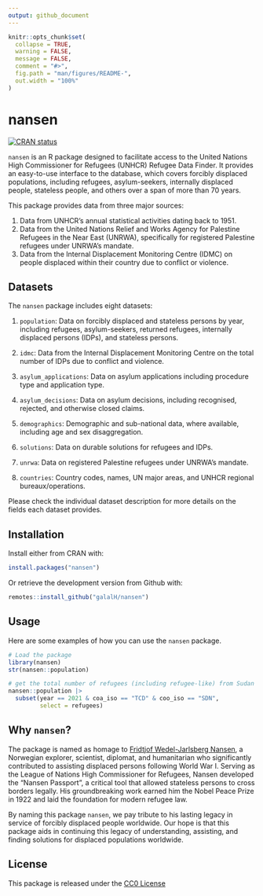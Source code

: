 ```yaml
---
output: github_document
---
```


```r
knitr::opts_chunk$set(
  collapse = TRUE,
  warning = FALSE,
  message = FALSE,
  comment = "#>",
  fig.path = "man/figures/README-",
  out.width = "100%"
)
```

# nansen

[![CRAN status](https://www.r-pkg.org/badges/version/galalh)](https://cran.r-project.org/package=galalh)

`nansen` is an R package designed to facilitate access to the United Nations High Commissioner for Refugees (UNHCR) Refugee Data Finder. It provides an easy-to-use interface to the database, which covers forcibly displaced populations, including refugees, asylum-seekers, internally displaced people, stateless people, and others over a span of more than 70 years.

This package provides data from three major sources:

1. Data from UNHCR's annual statistical activities dating back to 1951.
2. Data from the United Nations Relief and Works Agency for Palestine Refugees in the Near East (UNRWA), specifically for registered Palestine refugees under UNRWA’s mandate.
3. Data from the Internal Displacement Monitoring Centre (IDMC) on people displaced within their country due to conflict or violence.

## Datasets

The `nansen` package includes eight datasets:

1. `population`: Data on forcibly displaced and stateless persons by year, including refugees, asylum-seekers, returned refugees, internally displaced persons (IDPs), and stateless persons.

2. `idmc`: Data from the Internal Displacement Monitoring Centre on the total number of IDPs due to conflict and violence.

3. `asylum_applications`: Data on asylum applications including procedure type and application type.

4. `asylum_decisions`: Data on asylum decisions, including recognised, rejected, and otherwise closed claims.

5. `demographics`: Demographic and sub-national data, where available, including age and sex disaggregation.

6. `solutions`: Data on durable solutions for refugees and IDPs.

7. `unrwa`: Data on registered Palestine refugees under UNRWA’s mandate.

8. `countries`: Country codes, names, UN major areas, and UNHCR regional bureaux/operations.

Please check the individual dataset description for more details on the fields each dataset provides.

## Installation

Install either from CRAN with:

```r
install.packages("nansen")
```

Or retrieve the development version from Github with:

```r
remotes::install_github("galalH/nansen")
```

## Usage

Here are some examples of how you can use the `nansen` package.

```r
# Load the package
library(nansen)
str(nansen::population)

# get the total number of refugees (including refugee-like) from Sudan in Chad in 2021
nansen::population |>
  subset(year == 2021 & coa_iso == "TCD" & coo_iso == "SDN",
         select = refugees)
```

## Why `nansen`?

The package is named as homage to [Fridtjof Wedel-Jarlsberg Nansen](https://en.wikipedia.org/wiki/Fridtjof_Nansen), 
a Norwegian explorer, scientist, diplomat, and humanitarian who significantly contributed to assisting displaced persons following World War I. Serving as the League of Nations High Commissioner for Refugees, Nansen developed the "Nansen Passport", a critical tool that allowed stateless persons to cross borders legally. His groundbreaking work earned him the Nobel Peace Prize in 1922 and laid the foundation for modern refugee law.

By naming this package `nansen`, we pay tribute to his lasting legacy in service of forcibly displaced people worldwide. Our hope is that this package aids in continuing this legacy of understanding, assisting, and finding solutions for displaced populations worldwide.

## License

This package is released under the [CC0 License](https://creativecommons.org/share-your-work/public-domain/cc0/)
